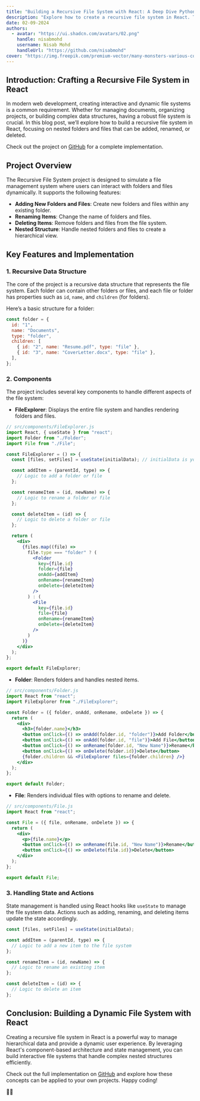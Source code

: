 ```yaml
---
title: "Building a Recursive File System with React: A Deep Dive Python"
description: "Explore how to create a recursive file system in React. This blog post provides a comprehensive guide on building a file system where folders and files can be nested, added, renamed, and deleted."
date: 02-09-2024
authors:
  - avatar: "https://ui.shadcn.com/avatars/02.png"
    handle: nisabmohd
    username: Nisab Mohd
    handleUrl: "https://github.com/nisabmohd"
cover: "https://img.freepik.com/premium-vector/many-monsters-various-colors-doodle-come-bless-birthday-happy_577083-84.jpg?w=826"
---
```


## Introduction: Crafting a Recursive File System in React

In modern web development, creating interactive and dynamic file systems is a common requirement. Whether for managing documents, organizing projects, or building complex data structures, having a robust file system is crucial. In this blog post, we’ll explore how to build a recursive file system in React, focusing on nested folders and files that can be added, renamed, or deleted.

Check out the project on [GitHub](https://github.com/nisabmohd/recursive-file-system-react) for a complete implementation.

## Project Overview

The Recursive File System project is designed to simulate a file management system where users can interact with folders and files dynamically. It supports the following features:

- **Adding New Folders and Files**: Create new folders and files within any existing folder.
- **Renaming Items**: Change the name of folders and files.
- **Deleting Items**: Remove folders and files from the file system.
- **Nested Structure**: Handle nested folders and files to create a hierarchical view.

## Key Features and Implementation

### 1. Recursive Data Structure

The core of the project is a recursive data structure that represents the file system. Each folder can contain other folders or files, and each file or folder has properties such as `id`, `name`, and `children` (for folders).

Here’s a basic structure for a folder:

```jsx
const folder = {
  id: "1",
  name: "Documents",
  type: "folder",
  children: [
    { id: "2", name: "Resume.pdf", type: "file" },
    { id: "3", name: "CoverLetter.docx", type: "file" },
  ],
};
```

### 2. Components

The project includes several key components to handle different aspects of the file system:

- **FileExplorer**: Displays the entire file system and handles rendering folders and files.

```jsx
// src/components/FileExplorer.js
import React, { useState } from "react";
import Folder from "./Folder";
import File from "./File";

const FileExplorer = () => {
  const [files, setFiles] = useState(initialData); // initialData is your recursive data structure

  const addItem = (parentId, type) => {
    // Logic to add a folder or file
  };

  const renameItem = (id, newName) => {
    // Logic to rename a folder or file
  };

  const deleteItem = (id) => {
    // Logic to delete a folder or file
  };

  return (
    <div>
      {files.map((file) =>
        file.type === "folder" ? (
          <Folder
            key={file.id}
            folder={file}
            onAdd={addItem}
            onRename={renameItem}
            onDelete={deleteItem}
          />
        ) : (
          <File
            key={file.id}
            file={file}
            onRename={renameItem}
            onDelete={deleteItem}
          />
        )
      )}
    </div>
  );
};

export default FileExplorer;
```

- **Folder**: Renders folders and handles nested items.

```jsx
// src/components/Folder.js
import React from "react";
import FileExplorer from "./FileExplorer";

const Folder = ({ folder, onAdd, onRename, onDelete }) => {
  return (
    <div>
      <h3>{folder.name}</h3>
      <button onClick={() => onAdd(folder.id, "folder")}>Add Folder</button>
      <button onClick={() => onAdd(folder.id, "file")}>Add File</button>
      <button onClick={() => onRename(folder.id, "New Name")}>Rename</button>
      <button onClick={() => onDelete(folder.id)}>Delete</button>
      {folder.children && <FileExplorer files={folder.children} />}
    </div>
  );
};

export default Folder;
```

- **File**: Renders individual files with options to rename and delete.

```jsx
// src/components/File.js
import React from "react";

const File = ({ file, onRename, onDelete }) => {
  return (
    <div>
      <p>{file.name}</p>
      <button onClick={() => onRename(file.id, "New Name")}>Rename</button>
      <button onClick={() => onDelete(file.id)}>Delete</button>
    </div>
  );
};

export default File;
```

### 3. Handling State and Actions

State management is handled using React hooks like `useState` to manage the file system data. Actions such as adding, renaming, and deleting items update the state accordingly.

```jsx
const [files, setFiles] = useState(initialData);

const addItem = (parentId, type) => {
  // Logic to add a new item to the file system
};

const renameItem = (id, newName) => {
  // Logic to rename an existing item
};

const deleteItem = (id) => {
  // Logic to delete an item
};
```

## Conclusion: Building a Dynamic File System with React

Creating a recursive file system in React is a powerful way to manage hierarchical data and provide a dynamic user experience. By leveraging React's component-based architecture and state management, you can build interactive file systems that handle complex nested structures efficiently.

Check out the full implementation on [GitHub](https://github.com/nisabmohd/recursive-file-system-react) and explore how these concepts can be applied to your own projects. Happy coding!

🚀📁
